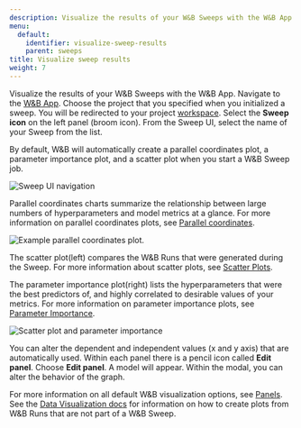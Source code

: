 ```yaml
---
description: Visualize the results of your W&B Sweeps with the W&B App UI.
menu:
  default:
    identifier: visualize-sweep-results
    parent: sweeps
title: Visualize sweep results
weight: 7
---
```


Visualize the results of your W&B Sweeps with the W&B App. Navigate to the [W&B App](https://wandb.ai/home). Choose the project that you specified when you initialized a sweep. You will be redirected to your project [workspace](/models/track/workspaces/). Select the **Sweep icon** on the left panel (broom icon). From the Sweep UI, select the name of your Sweep from the list.

By default, W&B will automatically create a parallel coordinates plot, a parameter importance plot, and a scatter plot when you start a W&B Sweep job.

<Frame>
    <img src="/images/sweeps/navigation_sweeps_ui.gif" alt="Sweep UI navigation"  />
</Frame>

Parallel coordinates charts summarize the relationship between large numbers of hyperparameters and model metrics at a glance. For more information on parallel coordinates plots, see [Parallel coordinates](/models/app/features/panels/parallel-coordinates/).

<Frame>
    <img src="/images/sweeps/example_parallel_coordiantes_plot.png" alt="Example parallel coordinates plot."  />
</Frame>

The scatter plot(left) compares the W&B Runs that were generated during the Sweep. For more information about scatter plots, see [Scatter Plots](/models/app/features/panels/scatter-plot/).

The parameter importance plot(right) lists the hyperparameters that were the best predictors of, and highly correlated to desirable values of your metrics. For more information on parameter importance plots, see [Parameter Importance](/models/app/features/panels/parameter-importance/).

<Frame>
    <img src="/images/sweeps/scatter_and_parameter_importance.png" alt="Scatter plot and parameter importance"  />
</Frame>


You can alter the dependent and independent values (x and y axis) that are automatically used. Within each panel there is a pencil icon called **Edit panel**. Choose **Edit panel**. A model will appear. Within the modal, you can alter the behavior of the graph.

For more information on all default W&B visualization options, see [Panels](/models/app/features/panels/). See the [Data Visualization docs](/models/tables/) for information on how to create plots from W&B Runs that are not part of a W&B Sweep.